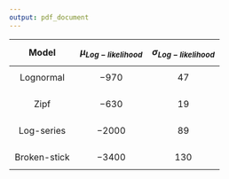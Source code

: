 ```yaml
---
output: pdf_document
---
```



| $$\mathbf{Model}$$     | $$\mu_{Log-likelihood}$$ | $$\sigma_{Log-likelihood}$$ | 
|:----------------------:|:------------------------:|:------------------------:|
|$$\mathrm{Lognormal}$$   |  $$-970$$   |     $$ 47$$           |
|   |            |            |
|   $$\mathrm{Zipf}$$   |        $$-630$$      |   $$19$$            |
|   |            |            |
|$$\mathrm{Log\mbox{-}series}$$   | $$-2000$$    |      $$89$$            |
|   |            |            |
|$$\mathrm{Broken\mbox{-}stick}$$   | $$-3400$$    |      $$130$$            |